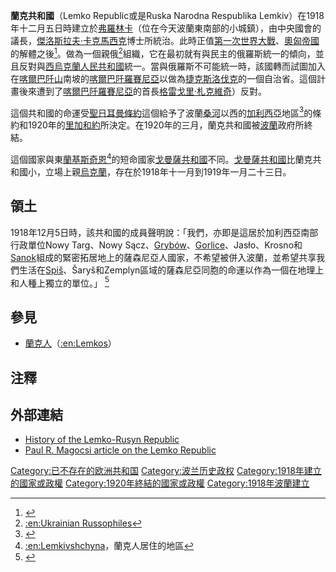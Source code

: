 {{Link style|time=2015-12-13T15:22:50+00:00}}
{{Infobox Former Country
|[[File:Прапор_Русской_Народной_Республіки_Лемків.svg|100px]]
|native_name=Ruska Narodna Respublika Lemkiv
|conventional_long_name=Lemko-Rusyn Republic of Florynka<br />蘭克-薩森尼亞 弗羅林卡共和國
|common_name=蘭克共和國（Lemko Republic）
|image_flag=Прапор Русской Народной Республіки Лемків.svg
|image_map = Lemko Republic in Poland cropped.svg
|continent=歐洲
|region= 東歐
|country=波蘭
|era= [[第一次世界大戰|第一次世界大戰]]
|government_type=共和國
|year_start=1918年
|year_end=1920年
|date_start=十二月五日
|date_end=三月
|p1= 奧匈帝國
|flag_p1= Flag_of_Austria-Hungary_1869-1918.svg
|s1=波蘭第二共和國
|flag_s1=Flag of Poland.svg
|capital=[[弗羅林卡|弗羅林卡]]<ref>[[:en:Florynka|:en:Florynka]]</ref>
|common_languages=[[盧森尼亞語|盧森尼亞語]]
| title_leader = 中央國會議長
|leader1=[[傑洛斯拉夫‧卡克馬西克|傑洛斯拉夫‧卡克馬西克]]<ref>[[:en:Jaroslav_Kacmarcyk|:en:Jaroslav Kacmarcyk]]</ref>
|today={{flag|Poland}}
}}

'''蘭克共和國'''（Lemko Republic或是Ruska Narodna Respublika Lemkiv）在1918年十二月五日時建立於[[弗羅林卡|弗羅林卡]]（位在今天波蘭東南部的小城鎮），由中央國會的議長，[[傑洛斯拉夫‧卡克馬西克|傑洛斯拉夫‧卡克馬西克]]博士所統治。此時正值[[第一次世界大戰|第一次世界大戰]]、[[奧匈帝國|奧匈帝國]]的解體之後<ref>{{cite journal |last= Magocsi |first= Paul Robert  |authorlink= :en:Paul Robert Magocsi   |date= Autumn |year= 1993 |title=  The Ukrainian question between Poland and Czechoslovakia: The Lemko Rusyn republic (1918-1920) and political thought in western Rus'-Ukraine  |journal= [[:en:Nationalities_Papers|:en:Nationalities Papers]]|volume= 21 |issue= 2 |pages= 95–103|publisher= |location= |issn= |pmid= |pmc= |doi= 10.1080/00905999308408278 |quote= }}</ref>。做為一個親俄<ref>[[:en:Ukrainian_Russophiles|:en:Ukrainian Russophiles]] </ref>組織，它在最初就有與民主的俄羅斯統一的傾向，並且反對與[[西烏克蘭人民共和國|西烏克蘭人民共和國]]統一。當與俄羅斯不可能統一時，該國轉而試圖加入在[[喀爾巴阡山|喀爾巴阡山]]南坡的[[:en:Carpathian_Ruthenia|喀爾巴阡羅賽尼亞]]以做為[[捷克斯洛伐克|捷克斯洛伐克]]的一個自治省。這個計畫後來遭到了[[喀爾巴阡羅賽尼亞|喀爾巴阡羅賽尼亞]]的首長[[:en:Gregory_Zatkovich|格雷戈里‧札克維奇]]）反對。

這個共和國的命運受[[聖日耳曼條約|聖日耳曼條約]]這個給予了波蘭[[桑河_(歐洲)|桑河]]以西的[[加利西亞_(中歐)|加利西亞]]地區<ref>{{cite book |last1= Magocsi |first1= Paul Robert |authorlink1= Paul Robert Magocsi |title= Historical Atlas of Central Europe |url= |format= |accessdate= |edition= revised and expanded |series= A History of East Central Europe  |volume= 1 |date= |year= 1993, 2002|publisher= University of Washington Press |location= Seattle |isbn= 0-295-98146-6 |oclc= 47097699 |page= 127 |chapter= Central Europe 1918-1923 |chapterurl= |quote= }} </ref>的條約和1920年的[[里加和約|里加和約]]所決定。在1920年的三月，蘭克共和國被[[波蘭第二共和國|波蘭]]政府所終結。

這個國家與東[[蘭基斯奇恩|蘭基斯奇恩]]<ref>[[:en:Lemkivshchyna|:en:Lemkivshchyna]]，蘭克人居住的地區</ref>的短命國家[[戈曼薩共和國|戈曼薩共和國]]不同。[[戈曼薩共和國|戈曼薩共和國]]比蘭克共和國小，立場上親[[烏克蘭|烏克蘭]]，存在於1918年十一月到1919年一月二十三日。

==領土==
1918年12月5日時，該共和國的成員聲明說：「我們，亦即是這居於加利西亞南部行政單位Nowy Targ、Nowy Sącz、[[:en:Gmina_Grybów|Grybów]]、[[:en:Gmina_Gorlice|Gorlice]]、Jasło、Krosno和[[:en:Sanok_County|Sanok]]組成的緊密拓居地上的薩森尼亞人國家，不希望被併入波蘭，並希望共享我們生活在[[:en:Spiš|Spiš]]、Šaryš和Zemplyn區域的薩森尼亞同胞的命運以作為一個在地理上和人種上獨立的單位。」
<ref>{{cite book |last1= Horbal|first1=Bogdan |authorlink1= Bogdan Horbal |title=Działalność polityczna Łemków na Łemkowszczyźnie 1918-1921 |trans_title= Political activity of the Lemkos in Lemkivshchyna 1918-1921 |url= |format= |accessdate= |type= |edition= |series= |volume= |date= |year=1997 |publisher= Wydawn Arboretum|location=Wrocław |language=pl |isbn= 9788386308224 
|oclc=37645527 
|page= 45}}</ref>

== 參見 ==
*[[蘭克人|蘭克人]]（[[:en:Lemkos|:en:Lemkos]]）

==注釋==
{{Reflist}}

==外部連結==
*[https://web.archive.org/web/20100614110731/http://www.rusyn.org/hisflorynka.html History of the Lemko-Rusyn Republic]
*[http://www.carpatho-rusyn.org/lemkos/lemrepub.htm Paul R. Magocsi article on the Lemko Republic] {{Wayback|url=http://www.carpatho-rusyn.org/lemkos/lemrepub.htm |date=20210126050010 }}

{{俄国革命国家}}
{{coord missing}}
{{DEFAULTSORT:Lemków}}
[[Category:已不存在的欧洲共和国|Category:已不存在的欧洲共和国]]
[[Category:波兰历史政权|Category:波兰历史政权]]
[[Category:1918年建立的國家或政權|Category:1918年建立的國家或政權]]
[[Category:1920年終結的國家或政權|Category:1920年終結的國家或政權]]
[[Category:1918年波蘭建立|Category:1918年波蘭建立]]